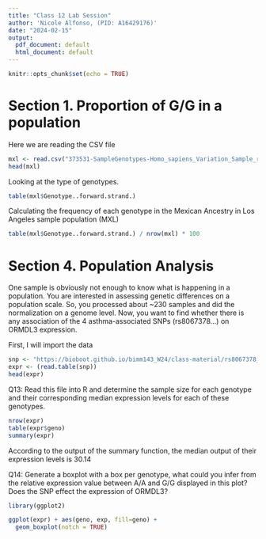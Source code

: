 ```yaml
---
title: "Class 12 Lab Session"
author: 'Nicole Alfonso, (PID: A16429176)'
date: "2024-02-15"
output:
  pdf_document: default
  html_document: default
---
```


```r
knitr::opts_chunk$set(echo = TRUE)
```

# Section 1. Proportion of G/G in a population 

Here we are reading the CSV file 

```r
mxl <- read.csv("373531-SampleGenotypes-Homo_sapiens_Variation_Sample_rs8067378.csv")
head(mxl)
```

Looking at the type of genotypes. 
```r
table(mxl$Genotype..forward.strand.)
```

Calculating the frequency of each genotype in the Mexican Ancestry in Los Angeles sample population (MXL)
```r
table(mxl$Genotype..forward.strand.) / nrow(mxl) * 100
```

# Section 4. Population Analysis 

One sample is obviously not enough to know what is happening in a population. You are
interested in assessing genetic differences on a population scale. So, you processed about
~230 samples and did the normalization on a genome level. Now, you want to find whether
there is any association of the 4 asthma-associated SNPs (rs8067378...) on ORMDL3
expression.

First, I will import the data

```r
snp <- "https://bioboot.github.io/bimm143_W24/class-material/rs8067378_ENSG00000172057.6.txt"
expr <- (read.table(snp))
head(expr)
```

Q13: Read this file into R and determine the sample size for each genotype and their
corresponding median expression levels for each of these genotypes. 

```r
nrow(expr)
table(expr$geno)
summary(expr)
```
According to the output of the summary function, the median output of their expression levels is 30.14

Q14: Generate a boxplot with a box per genotype, what could you infer from the relative
expression value between A/A and G/G displayed in this plot? Does the SNP effect the
expression of ORMDL3?

```r
library(ggplot2)

ggplot(expr) + aes(geno, exp, fill=geno) +
  geom_boxplot(notch = TRUE)
```

